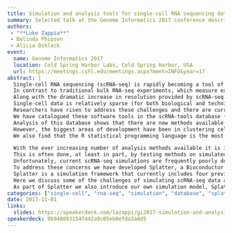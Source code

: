 ```yaml
---
title: Simulation and analysis tools for single-cell RNA sequencing data
summary: Selected talk at the Genome Informatics 2017 conference describing Splatter and the scRNA-tools database
authors:
 - "**Luke Zappia**"
 - Belinda Phipson
 - Alicia Oshlack
event:
  name: Genome Informatics 2017
  location: Cold Spring Harbor Labs, Cold Spring Harbor, USA
  url: https://meetings.cshl.edu/meetings.aspx?meet=INFO&year=17
abstract: |
  Single-cell RNA sequencing (scRNA-seq) is rapidly becoming a tool of choice for biologists who wish to investigate gene expression.
  In contrast to traditional bulk RNA-seq experiments, which measure expression averaged across millions of cells, single-cell experiments can be used to observe how genes are expressed in individual cells.
  Along with the dramatic increase in resolution provided by scRNA-seq comes an array of bioinformatics challenges.
  Single-cell data is relatively sparse (for both biological and technical reasons), quality control is difficult and it is unclear how to replicate measurements.
  Researchers have risen to address these challenges and there are currently more than 125 software tools available for analysing scRNA-seq data.
  We have catalogued these software tools in the scRNA-tools database (www.scRNA-tools.org).
  Analysis of this database shows that there are now methods available for a wide range of tasks, from pre-processing unique molecular identifiers to detecting allele-specific expression.
  However, the biggest areas of development have been in clustering cells to identify cell types and ordering of cells to understand dynamic processes.
  We also find that the R statistical programming language is the most popular platform for scRNA-seq analysis tools, followed by Python, and that the majority of tools have been described in peer-reviewed papers or preprints and are available under open-source software licenses.

  With the ever increasing number of analysis methods available it is important to be able to assess and compare the performance, quality and limitations of an analysis tool.
  This is often done, at least in part, by testing methods on simulated datasets where the true answers are known.
  Unfortunately, current scRNA-seq simulations are frequently poorly documented, not reproducible and do not demonstrate similarity to real data or experimental designs.
  To address these concerns we have developed Splatter, a Bioconductor R package for reproducible simulation of scRNA-seq datasets.
  Splatter is a simulation framework that currently includes four previously published simulation models, allowing users to estimate parameters from real data in order to easily generate realistic synthetic scRNA-seq datasets.
  Here we discuss some of the challenges of simulating scRNA-seq data and present a comparison of the simulation methods available in Splatter (bioconductor.org/packages/splatter).
  As part of Splatter we also introduce our own simulation model, Splat, capable of reproducing scRNA-seq datasets with multiple groups of cells, differentiation paths or batch effects.
categories: ["single-cell", "rna-seq", "simulation", "database", "splatter", "scRNA-tools", "software"]
date: 2017-11-01
links:
  slides: https://speakerdeck.com/lazappi/gi2017-simulation-and-analysis-tools-for-single-cell-rna-sequencing-data
speakerdeck: 8b940093154f442a9c05eb0efda3a8d5
---
```

